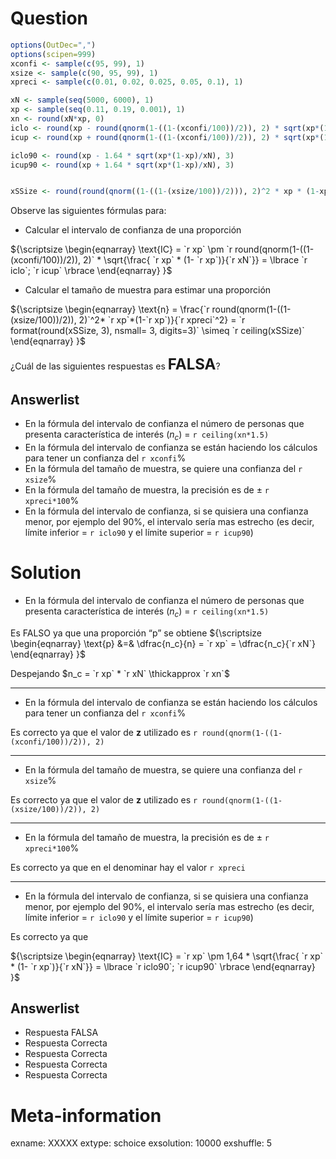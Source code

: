 Question
========
```r
options(OutDec=",")
options(scipen=999)
xconfi <- sample(c(95, 99), 1)
xsize <- sample(c(90, 95, 99), 1)
xpreci <- sample(c(0.01, 0.02, 0.025, 0.05, 0.1), 1)

xN <- sample(seq(5000, 6000), 1)
xp <- sample(seq(0.11, 0.19, 0.001), 1)
xn <- round(xN*xp, 0)
iclo <- round(xp - round(qnorm(1-((1-(xconfi/100))/2)), 2) * sqrt(xp*(1-xp)/xN), 3)
icup <- round(xp + round(qnorm(1-((1-(xconfi/100))/2)), 2) * sqrt(xp*(1-xp)/xN), 3)  

iclo90 <- round(xp - 1.64 * sqrt(xp*(1-xp)/xN), 3)
icup90 <- round(xp + 1.64 * sqrt(xp*(1-xp)/xN), 3)  


xSSize <- round(round(qnorm((1-((1-(xsize/100))/2))), 2)^2 * xp * (1-xp) / xpreci^2, 3)

```
Observe las siguientes fórmulas para:

* Calcular el intervalo de confianza de una proporción

${\scriptsize
\begin{eqnarray}
\text{IC} = `r xp` \pm  `r round(qnorm(1-((1-(xconfi/100))/2)), 2)` * \sqrt{\frac{ `r xp` * (1- `r xp`)}{`r xN`}} =  \lbrace `r iclo`; `r icup` \rbrace
\end{eqnarray}
}$

* Calcular el tamaño de muestra para estimar una proporción

${\scriptsize
\begin{eqnarray}
\text{n} =  \frac{`r round(qnorm(1-((1-(xsize/100))/2)), 2)`^2* `r xp`*(1-`r xp`)}{`r xpreci`^2} = `r format(round(xSSize, 3), nsmall= 3, digits=3)` \simeq  `r ceiling(xSSize)`
\end{eqnarray}
}$

¿Cuál de las siguientes respuestas es <font size="5"> **FALSA**</font>?

Answerlist
----------
* En la fórmula del intervalo de confianza el número de personas que presenta característica de interés ($n_c$) = `r ceiling(xn*1.5)`
* En la fórmula del intervalo de confianza se están haciendo los cálculos para tener un confianza del `r xconfi`%
* En la fórmula del tamaño de muestra, se quiere una confianza del `r xsize`%
* En la fórmula del tamaño de muestra, la precisión es de $\pm$ `r xpreci*100`%
* En la fórmula del intervalo de confianza, si se quisiera una confianza menor, por ejemplo del 90%, el intervalo sería mas estrecho (es decir, límite inferior = `r iclo90` y el límite superior = `r icup90`)



Solution
========
* En la fórmula del intervalo de confianza el número de personas que presenta característica de interés ($n_c$) = `r ceiling(xn*1.5)`

Es FALSO ya que una proporción "p" se obtiene
${\scriptsize
\begin{eqnarray}
\text{p} &=& \dfrac{n_c}{n} = `r xp` = \dfrac{n_c}{`r xN`}
\end{eqnarray}
}$

Despejando $n_c = `r xp` * `r xN` \thickapprox  `r xn`$

-----

* En la fórmula del intervalo de confianza se están haciendo los cálculos para tener un confianza del `r xconfi`%

Es correcto ya que el valor de **z** utilizado es `r round(qnorm(1-((1-(xconfi/100))/2)), 2)`

-----

* En la fórmula del tamaño de muestra, se quiere una confianza del `r xsize`%

Es correcto ya que el valor de **z** utilizado es `r round(qnorm(1-((1-(xsize/100))/2)), 2)`

-----

* En la fórmula del tamaño de muestra, la precisión es de $\pm$ `r xpreci*100`%

Es correcto ya que en el denominar hay el valor `r xpreci`

-----

* En la fórmula del intervalo de confianza, si se quisiera una confianza menor, por ejemplo del 90%, el intervalo sería mas estrecho (es decir, límite inferior = `r iclo90` y el límite superior = `r icup90`)

Es correcto ya que 

${\scriptsize
\begin{eqnarray}
\text{IC} = `r xp` \pm  1,64 * \sqrt{\frac{ `r xp` * (1- `r xp`)}{`r xN`}} =  \lbrace `r iclo90`; `r icup90` \rbrace
\end{eqnarray}
}$

Answerlist
----------
* Respuesta FALSA
* Respuesta Correcta
* Respuesta Correcta
* Respuesta Correcta
* Respuesta Correcta



Meta-information
================
exname: XXXXX
extype: schoice
exsolution: 10000
exshuffle: 5
